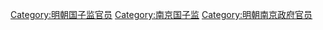 [[Category:明朝国子监官员|Category:明朝国子监官员]]
[[Category:南京国子监|Category:南京国子监]]
[[Category:明朝南京政府官员|Category:明朝南京政府官员]]